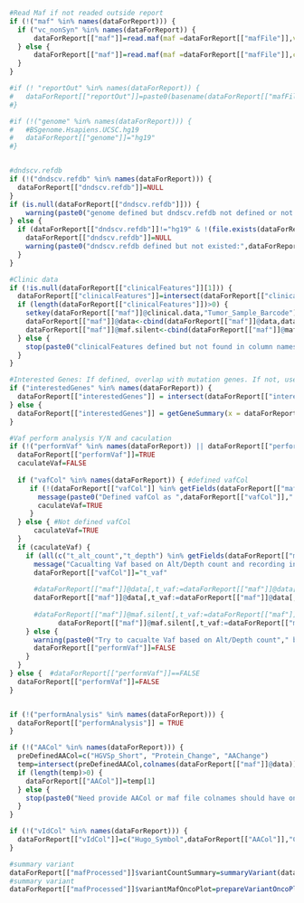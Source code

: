 
```r
#Read Maf if not readed outside report
if (!("maf" %in% names(dataForReport))) {
  if ("vc_nonSyn" %in% names(dataForReport)) {
	  dataForReport[["maf"]]=read.maf(maf =dataForReport[["mafFile"]],vc_nonSyn=dataForReport[["vc_nonSyn"]],clinicalData=dataForReport[["clinicalData"]],verbose=FALSE)
  } else {
	  dataForReport[["maf"]]=read.maf(maf =dataForReport[["mafFile"]],clinicalData=dataForReport[["clinicalData"]],verbose=FALSE)
  }
}

#if (! "reportOut" %in% names(dataForReport)) {
#	dataForReport[["reportOut"]]=paste0(basename(dataForReport[["mafFile"]]),".report.html")
#}

#if (!("genome" %in% names(dataForReport))) {
#	#BSgenome.Hsapiens.UCSC.hg19
#	dataForReport[["genome"]]="hg19"
#}


#dndscv.refdb
if (!("dndscv.refdb" %in% names(dataForReport))) {
  dataForReport[["dndscv.refdb"]]=NULL
}
if (is.null(dataForReport[["dndscv.refdb"]])) {
  	warning(paste0("genome defined but dndscv.refdb not defined or not existed. Can't do dndscv"))
} else {
  if (dataForReport[["dndscv.refdb"]]!="hg19" & !(file.exists(dataForReport[["dndscv.refdb"]]))) {
    dataForReport[["dndscv.refdb"]]=NULL
    warning(paste0("dndscv.refdb defined but not existed:",dataForReport[["dndscv.refdb"]],". Can't do dndscv"))
  }
}

#Clinic data
if (!is.null(dataForReport[["clinicalFeatures"]][1])) {
  dataForReport[["clinicalFeatures"]]=intersect(dataForReport[["clinicalFeatures"]],colnames(dataForReport[["maf"]]@clinical.data))
  if (length(dataForReport[["clinicalFeatures"]])>0) {
    setkey(dataForReport[["maf"]]@clinical.data,"Tumor_Sample_Barcode")
    dataForReport[["maf"]]@data<-cbind(dataForReport[["maf"]]@data,dataForReport[["maf"]]@clinical.data[.(dataForReport[["maf"]]@data$Tumor_Sample_Barcode),])
    dataForReport[["maf"]]@maf.silent<-cbind(dataForReport[["maf"]]@maf.silent,dataForReport[["maf"]]@clinical.data[.(dataForReport[["maf"]]@maf.silent$Tumor_Sample_Barcode),])
  } else {
    stop(paste0("clinicalFeatures defined but not found in column names of clinicalData"))
  }
}

#Interested Genes: If defined, overlap with mutation genes. If not, use top 10 genes
if ("interestedGenes" %in% names(dataForReport)) {
  dataForReport[["interestedGenes"]] = intersect(dataForReport[["interestedGenes"]],getGeneSummary(x = dataForReport[["maf"]])[, Hugo_Symbol])
} else {
  dataForReport[["interestedGenes"]] = getGeneSummary(x = dataForReport[["maf"]])[1:10, Hugo_Symbol]
}

#Vaf perform analysis Y/N and caculation
if (!("performVaf" %in% names(dataForReport)) || dataForReport[["performVaf"]]) { #Not defined or dataForReport[["performVaf"]]==TRUE
  dataForReport[["performVaf"]]=TRUE
  caculateVaf=FALSE
  
  if ("vafCol" %in% names(dataForReport)) { #defined vafCol
     if (!(dataForReport[["vafCol"]] %in% getFields(dataForReport[["maf"]]))) { #defined vafCol NOT in maf data column
       message(paste0("Defined vafCol as ",dataForReport[["vafCol"]]," but not found in maf." ))
       caculateVaf=TRUE
     }
  } else { #Not defined vafCol
      caculateVaf=TRUE
  }
  if (caculateVaf) {
    if (all(c("t_alt_count","t_depth") %in% getFields(dataForReport[["maf"]]))) {
      message("Cacualting Vaf based on Alt/Depth count and recording in t_vaf column")
      dataForReport[["vafCol"]]="t_vaf"
    
      #dataForReport[["maf"]]@data[,t_vaf:=dataForReport[["maf"]]@data[,t_alt_count]/(dataForReport[["maf"]]@data[,t_alt_count]+dataForReport[["maf"]]@data[,t_ref_count])]
      dataForReport[["maf"]]@data[,t_vaf:=dataForReport[["maf"]]@data[,t_alt_count]/as.integer(dataForReport[["maf"]]@data[,t_depth])]
      
      #dataForReport[["maf"]]@maf.silent[,t_vaf:=dataForReport[["maf"]]@maf.silent[,t_alt_count]/(dataForReport[["maf"]]@maf.silent[,t_alt_count]+dataForReport[["maf"]]@maf.silent[,t_ref_count])]
            dataForReport[["maf"]]@maf.silent[,t_vaf:=dataForReport[["maf"]]@maf.silent[,t_alt_count]/as.integer(dataForReport[["maf"]]@maf.silent[,t_depth])]
    } else {
      warning(paste0("Try to cacualte Vaf based on Alt/Depth count"," but t_alt_count or t_depth not found in maf." ))
      dataForReport[["performVaf"]]=FALSE
    }
  }
} else {  #dataForReport[["performVaf"]]==FALSE
  dataForReport[["performVaf"]]=FALSE
}


if (!("performAnalysis" %in% names(dataForReport))) {
  dataForReport[["performAnalysis"]] = TRUE
}

if (!("AACol" %in% names(dataForReport))) {
  preDefinedAACol=c("HGVSp_Short", "Protein_Change", "AAChange")
  temp=intersect(preDefinedAACol,colnames(dataForReport[["maf"]]@data))
  if (length(temp)>0) {
    dataForReport[["AACol"]]=temp[1]
  } else {
    stop(paste0("Need provide AACol or maf file colnames should have one of ", paste0(preDefinedAACol,collapse=";")))
  }
}

if (!("vIdCol" %in% names(dataForReport))) {
  dataForReport[["vIdCol"]]=c("Hugo_Symbol",dataForReport[["AACol"]],"Chromosome","Start_Position","End_Position","Reference_Allele","Tumor_Seq_Allele2")
}

#summary variant
dataForReport[["mafProcessed"]]$variantCountSummary=summaryVariant(dataForReport[["maf"]],vIdCol=dataForReport[["vIdCol"]])
#summary variant
dataForReport[["mafProcessed"]]$variantMafOncoPlot=prepareVariantOncoPlot(dataForReport[["maf"]],AACol=dataForReport[["AACol"]])

```


